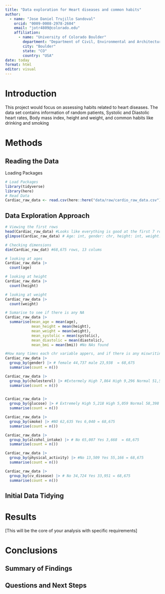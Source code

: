 ```yaml
---
title: "Data exploration for Heart diseases and common habits"
author: 
  - name: "Jose Daniel Trujillo Sandoval"
    orcid: "0009-0008-2978-2604"
    email: "jotr4809@colorado.edu"
    affiliation:
      - name: "University of Colorado Boulder"
        department: "Department of Civil, Environmental and Architectural Engineering"
        city: "Boulder"
        state: "CO"
        country: "USA"
date: today
format: html
editor: visual
---
```


# Introduction

This project would focus on assessing habits related to heart diseases. The data set contains information of random patients, Systolic and Diastolic heart rates, Body mass index, height and weight, and common habits like drinking and smoking

# Methods

## Reading the Data

Loading Packages

```r
# Load Packages
library(tidyverse)
library(here) 
# Read Data 
Cardiac_raw_data <- read.csv(here::here("data/raw/cardio_raw_data.csv"))
```

## Data Exploration Approach

```r

# Viewing the first rows 
head(Cardiac_raw_data) #Looks like everything is good at the first 7 rows
glimpse(Cardiac_raw_data) # Age: int, gender: chr, height: int, weight: dbl, Sys: int, dias: int, Cholesterol: chr, Glucose: chr, smoke: chr, alcohol: chr, physical: chr, disease: chr, bmi: dbl

# Checking dimensions 
dim(Cardiac_raw_dat) #68,675 rows, 13 colums 

# looking at ages 
Cardiac_raw_data |> 
  count(age) 

# looking at height
Cardiac_raw_data |> 
  count(height) 

# looking at weight
Cardiac_raw_data |> 
  count(weight) 

# Sumarise to see if there is any NA
Cardiac_raw_data |> 
  summarise(mean_age = mean(age),
            mean_height = mean(height),
            mean_weight = mean(weight),
            mean_systolic = mean(systolic),
            mean_diastolic = mean(diastolic),
            mean_bmi = mean(bmi)) #No NAs found 

#How many times each chr variable appers, and if there is any miswriting 
Cardiac_raw_data |>
  group_by(gender) |> # female 44,737 male 23,938  = 68,675 
  summarise(count = n())

Cardiac_raw_data |>
  group_by(cholesterol) |> #Extermely High 7,864 High 9,296 Normal 51,515 = 68,675 
  summarise(count = n())
  

Cardiac_raw_data |>
  group_by(glucose) |> # Extremely High 5,218 High 5,059 Normal 58,398 = 68,675
  summarise(count = n())

Cardiac_raw_data |>
  group_by(smoke) |> #NO 62,635 Yes 6,040 = 68,675
  summarise(count = n())

Cardiac_raw_data |>
  group_by(alcohol_intake) |> # No 65,007 Yes 3,668  = 68,675
  summarise(count = n())

Cardiac_raw_data |>
  group_by(physical_activity) |> #No 13,509 Yes 55,166 = 68,675
  summarise(count = n())

Cardiac_raw_data |>
  group_by(cv_disease) |> # No 34,724 Yes 33,951 = 68,675
  summarise(count = n())
```

## Initial Data Tidying

# Results

\[This will be the core of your analysis with specific requirements\]

# Conclusions

## Summary of Findings

## Questions and Next Steps
